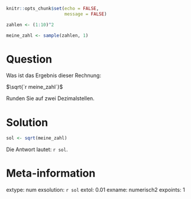 ```r
knitr::opts_chunk$set(echo = FALSE,
                      message = FALSE)
```




```r
zahlen <- (1:10)^2

meine_zahl <- sample(zahlen, 1)
```




Question
========

Was ist das Ergebnis dieser Rechnung:

$\sqrt{`r meine_zahl`}$

Runden Sie auf zwei Dezimalstellen.

Solution
========

```r
sol <- sqrt(meine_zahl)
```

Die Antwort lautet: `r sol`.


Meta-information
================
extype: num
exsolution: `r sol`
extol: 0.01
exname: numerisch2
expoints: 1



